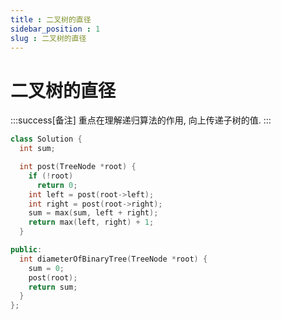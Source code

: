 ```yaml
---
title : 二叉树的直径
sidebar_position : 1
slug : 二叉树的直径
---
```

# 二叉树的直径

:::success[备注]
重点在理解递归算法的作用, 向上传递子树的值.
:::

```cpp
class Solution {
  int sum;

  int post(TreeNode *root) {
    if (!root)
      return 0;
    int left = post(root->left);
    int right = post(root->right);
    sum = max(sum, left + right);
    return max(left, right) + 1;
  }

public:
  int diameterOfBinaryTree(TreeNode *root) {
    sum = 0;
    post(root);
    return sum;
  }
};
```